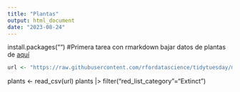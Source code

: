 ```yaml
---
title: "Plantas"
output: html_document
date: "2023-08-24"
---
```


install.packages("")
#Primera tarea con rmarkdown
bajar datos de plantas de [aquí]("https://raw.githubusercontent.com/rfordatascience/tidytuesday/master/data/2020/2020-08-18/plants.csv")
```r
url <- "https://raw.githubusercontent.com/rfordatascience/tidytuesday/master/data/2020/2020-08-18/plants.csv"
```

plants <- read_csv(url)
plants |>
filter("red_list_category"="Extinct")

